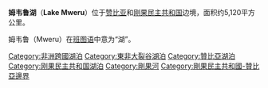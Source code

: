 {{Infobox body of water
|name = 姆韋魯湖
|image = Lake mweru.jpg
|caption = 姆韋魯湖南部衛星照片，1993年6月（[[假色|假色]]）
|image_bathymetry =
|caption_bathymetry =
|coords = {{Coord|9|10|S|28|30|E|type:waterbody|display=inline,title}}
|type = [[裂谷湖|裂谷湖]]
|inflow = [[盧阿普拉河|盧阿普拉河]]<br>[[卡隆圭希河|卡隆圭希河]]
|outflow = [[盧武阿河|盧武阿河]]
|catchment =
|basin_countries = {{ZAM}}<br>{{COD}}
|length = 131 km
|width = 56 km
|area = 5,120 km² (1,977 sq. mi.)
|depth = 7.5 m
|max-depth = 27 m
|volume = 38.2 km³
|shore = 436 km
|elevation = 917 m
|islands = [[基盧瓦島|基盧瓦島]]<br>[[Isokwe_Island|Isokwe Island]]
|cities = [[恩切倫戈|恩切倫戈]]、[[Kashikishi|Kashikishi]]、[[奇恩吉|奇恩吉]]、[[普韋托|普韋托]]、[[基盧瓦|基盧瓦]]、[[盧孔佐盧瓦|盧孔佐盧瓦]]
}}
'''姆韦鲁湖'''（'''Lake Mweru'''）位于[[赞比亚|赞比亚]]和[[刚果民主共和国|刚果民主共和国]]边境，面积约5,120平方公里。

姆韦鲁（Mweru）在[[班图语|班图语]]中意为“湖”。

{{刚果民主共和国地理小作品}}
{{Zambia-geo-stub}}
{{DEFAULTSORT:Mweru}}
[[Category:非洲跨國湖泊|Category:非洲跨國湖泊]]
[[Category:東非大裂谷湖泊|Category:東非大裂谷湖泊]]
[[Category:贊比亞湖泊|Category:贊比亞湖泊]]
[[Category:刚果民主共和国湖泊|Category:刚果民主共和国湖泊]]
[[Category:剛果河|Category:剛果河]]
[[Category:剛果民主共和國-贊比亞邊界|Category:剛果民主共和國-贊比亞邊界]]